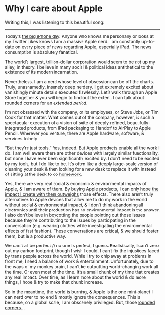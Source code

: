 
# Why I care about Apple

Writing this, I was listening to this beautiful song:

<Embed url="https://song.link/us/i/1476046881" />

***

Today’s [the big iPhone day](https://www.apple.com/apple-events/). Anyone who knows me personally or looks at my Twitter Likes knows I am a massive Apple nerd. I am constantly up-to-date on every piece of news regarding Apple, especially iPad. The news consumption is absolutely fanatical.

The world’s largest, trillion-dollar corporation would seem to be _not_ up my alley, in theory. I believe in many social & political ideas antithetical to the existence of its modern incarnation.

Nevertheless. I am a nerd whose level of obsession can be off the charts. Truly, unashamedly, insanely deep nerdery. I get extremely excited about vanishingly minute details executed flawlessly. Let’s walk through an Apple Store together & you will begin to find out the extent. I can talk about rounded corners for an _extended period_.

I’m not obsessed with the company, or its employees, or Steve Jobs, or Tim Cook for that matter. What comes out of the company, however, is such a spectacular execution of a vision of suite of deeply-refined, beautifully-integrated products, from iPad packaging to Handoff to AirPlay to Apple Pencil. Wherever you venture, there are Apple hardware, software, & services to help.

“But they’re just tools.” Yes, indeed. But Apple products enable all the work I do. I am well aware there are other devices with largely similar functionality, but none I have ever been significantly excited by. I don’t need to be excited by my tools, but I do like to be. It’s often like a deeply large-scale version of cleaning your desk & then looking for a new desk to replace it with instead of sitting at the desk to do [homework](https://ima.lachlanjc.me).

Yes, there are very real social & economic & environmental impacts of Apple, & I am aware of them. By buying Apple products, I can only hope [the impact I create with them outweighs](https://notebook.lachlanjc.me/2018-11-04_macbook_pro/) those effects. There also aren’t truly alternatives to Apple devices that allow me to do my work in the world without social & environmental impact, & I don’t think abandoning all electronics until their production has no environmental impact is the answer. I also don’t believe in boycotting the people pointing out those issues because they’re contributing to the issues by participating in the conversation (e.g. wearing clothes while investigating the environmental effects of fast fashion). These conversations are critical, & we should foster them, but in a productive way.

We can’t all be perfect // no one is perfect, I guess. Realistically, I can’t zero out my carbon footprint, though I wish I could. I can’t fix the injustices faced by trans people across the world. While I try to chip away at problems in front me, I need a balance of work & entertainment. Unfortunately, due to the ways of my monkey brain, I can’t be outputting world-changing work all the time. Or even most of the time. It’s a small chunk of my time that creates any real impact. Over time, as I learn more about the world & do more things, I hope & try to make that chunk increase.

So in the meantime, the world is burning, & Apple is the one mini-planet I can nerd over to no end & mostly ignore the consequences. This is because, on a global scale, I am obscenely privileged. But, those [rounded corners](https://en.wikipedia.org/wiki/Squircle)…
